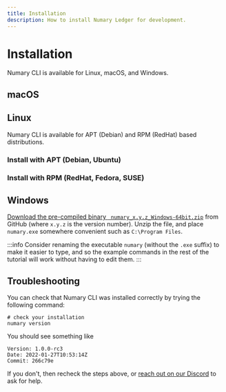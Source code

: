 ```yaml
---
title: Installation
description: How to install Numary Ledger for development.
---
```


# Installation

Numary CLI is available for Linux, macOS, and Windows.

## macOS
<HomebrewInstall />

## Linux

Numary CLI is available for APT (Debian) and RPM (RedHat) based distributions.

### Install with APT (Debian, Ubuntu)
<APTInstall />

### Install with RPM (RedHat, Fedora, SUSE)

<RPMInstall />

## Windows

[Download the pre-compiled binary ` numary_x.y.z_Windows-64bit.zip`](https://github.com/numary/ledger/releases) from GitHub (where `x.y.z` is the version number). Unzip the file, and place `numary.exe` somewhere convenient such as `C:\Program Files`.

:::info
Consider renaming the executable `numary` (without the `.exe` suffix) to make it easier to type, and so the example commands in the rest of the tutorial will work without having to edit them.
:::

## Troubleshooting

You can check that Numary CLI was installed correctly by trying the following command:

```shell
# check your installation
numary version
```

You should see something like

```
Version: 1.0.0-rc3 
Date: 2022-01-27T10:53:14Z 
Commit: 266c79e 
```

If you don't, then recheck the steps above, or [reach out on our Discord](https://discord.com/channels/846686859869814784/867013639084048414) to ask for help.
<!-- TODO make a new getting help page! -->